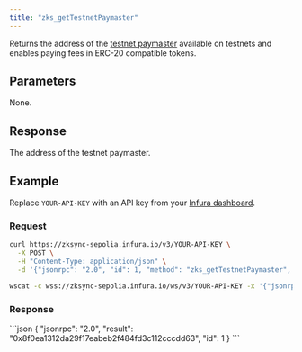 ```yaml
---
title: "zks_getTestnetPaymaster"
---
```



Returns the address of the [testnet paymaster](https://docs.zksync.io/build/developer-reference/account-abstraction.html#testnet-paymaster)
available on testnets and enables paying fees in ERC-20 compatible tokens.

## Parameters

None.

## Response

The address of the testnet paymaster.

## Example

Replace `YOUR-API-KEY` with an API key from your [Infura dashboard](https://infura.io/dashboard).

### Request

<Tabs>
  <TabItem value="cURL">

  ```bash
  curl https://zksync-sepolia.infura.io/v3/YOUR-API-KEY \
    -X POST \
    -H "Content-Type: application/json" \
    -d '{"jsonrpc": "2.0", "id": 1, "method": "zks_getTestnetPaymaster", "params": []}'
  ```
  </TabItem>
  <TabItem value="WSS">

```bash
wscat -c wss://zksync-sepolia.infura.io/ws/v3/YOUR-API-KEY -x '{"jsonrpc": "2.0", "id": 1, "method": "zks_getTestnetPaymaster", "params": []}'
```

  </TabItem>
</Tabs>

### Response

<Tabs>
  <TabItem value="JSON">
  ```json
  {
    "jsonrpc": "2.0",
    "result": "0x8f0ea1312da29f17eabeb2f484fd3c112cccdd63",
    "id": 1
  }
  ```
  </TabItem>
</Tabs>